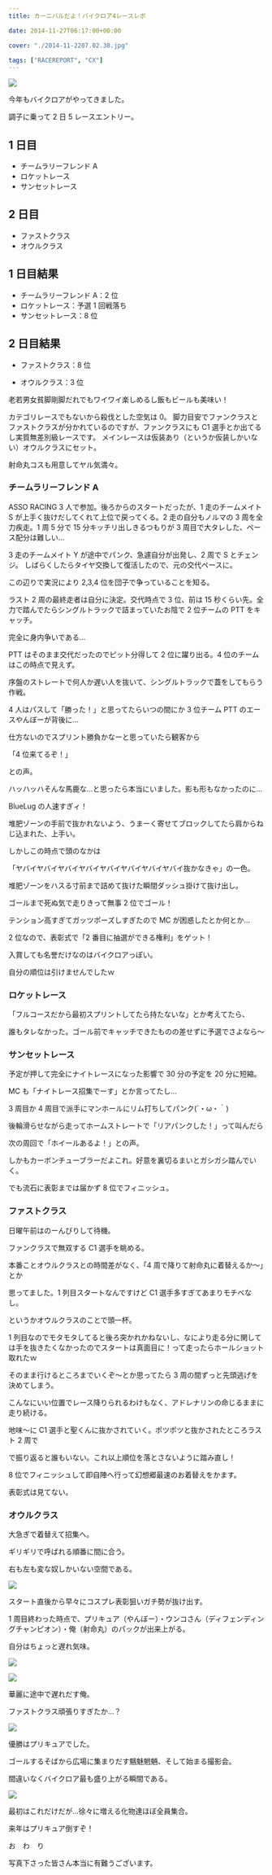 ---
title: カーニバルだよ！バイクロア4レースレポ

date: 2014-11-27T06:17:00+00:00

cover: "./2014-11-2207.02.38.jpg"

tags: ["RACEREPORT", "CX"]
---

![ ](./2014-11-2207.02.38.jpg)

今年もバイクロアがやってきました。

調子に乗って 2 日 5 レースエントリー。

## 1 日目

- チームラリーフレンド A
- ロケットレース
- サンセットレース

## 2 日目

- ファストクラス
- オウルクラス

## 1 日目結果

- チームラリーフレンド A：2 位
- ロケットレース：予選 1 回戦落ち
- サンセットレース：8 位

## 2 日目結果

- ファストクラス：8 位

- オウルクラス：3 位

老若男女貧脚剛脚だれでもワイワイ楽しめるし飯もビールも美味い！

カテゴリレースでもないから殺伐とした空気は 0。
脚力目安でファンクラスとファストクラスが分かれているのですが、ファンクラスにも
C1 選手とか出てるし実質無差別級レースです。
メインレースは仮装あり（というか仮装しかいない）オウルクラスにセット。

射命丸コスも用意してヤル気満々。

### チームラリーフレンド A

ASSO RACING 3 人で参加。後ろからのスタートだったが、1 走のチームメイト S が上手く抜けだしてくれて上位で戻ってくる。2 走の自分もノルマの 3 周を全力疾走。1 周 5 分で 15 分キッチリ出しきるつもりが 3 周目で大タレした、ペース配分は難しい…

3 走のチームメイト Y が途中でパンク、急遽自分が出発し、2 周で S とチェンジ。
しばらくしたらタイヤ交換して復活したので、元の交代ペースに。

この辺りで実況により 2,3,4 位を団子で争っていることを知る。

ラスト 2 周の最終走者は自分に決定。交代時点で 3 位、前は 15 秒くらい先。全力で踏んでたらシングルトラックで詰まっていたお陰で 2 位チームの PTT をキャッチ。

完全に身内争いである…

PTT はそのまま交代だったのでピット分得して 2 位に躍り出る。4 位のチームはこの時点で見えず。

序盤のストレートで何人か遅い人を抜いて、シングルトラックで蓋をしてもらう作戦。

4 人はパスして「勝った！」と思ってたらいつの間にか 3 位チーム PTT のエースやんぼーが背後に…

仕方ないのでスプリント勝負かなーと思っていたら観客から

「4 位来てるぞ！」

との声。

ハッハッハそんな馬鹿な…と思ったら本当にいました。影も形もなかったのに…

BlueLug の人速すぎィ！

堆肥ゾーンの手前で抜かれないよう、うまーく寄せてブロックしてたら肩からねじ込まれた、上手い。

しかしこの時点で頭のなかは

「ヤバイヤバイヤバイヤバイヤバイヤバイヤバイヤバイ抜かなきゃ」の一色。

堆肥ゾーンをハスる寸前まで詰めて抜けた瞬間ダッシュ掛けて抜け出し。

ゴールまで死ぬ気で走りきって無事 2 位でゴール！

テンション高すぎてガッツポーズしすぎたので MC が困惑したとか何とか…

2 位なので、表彰式で「2 番目に抽選ができる権利」をゲット！

入賞しても名誉だけなのはバイクロアっぽい。

自分の順位は引けませんでしたｗ

### ロケットレース

「フルコースだから最初スプリントしてたら持たないな」とか考えてたら、

誰もタレなかった。ゴール前でキャッチできたものの差せずに予選でさよなら～

### サンセットレース

予定が押して完全にナイトレースになった影響で 30 分の予定を 20 分に短縮。

MC も「ナイトレース招集でーす」とか言ってたし…

3 周目か 4 周目で派手にマンホールにリム打ちしてパンク(´・ω・｀)

後輪滑らせながら走ってホームストレートで「リアパンクした！」って叫んだら

次の周回で「ホイールあるよ！」との声。

しかもカーボンチューブラーだよこれ。好意を裏切るまいとガシガシ踏んでいく。

でも流石に表彰までは届かず 8 位でフィニッシュ。

### ファストクラス

日曜午前はのーんびりして待機。

ファンクラスで無双する C1 選手を眺める。

本番ことオウルクラスとの時間差がなく、「4 周で降りて射命丸に着替えるか～」とか

思ってました。1 列目スタートなんですけど C1 選手多すぎてあまりモチベなし。

というかオウルクラスのことで頭一杯。

1 列目なのでモタモタしてると後ろ突かれかねないし、なにより走る分に関しては手を抜きたくなかったのでスタートは真面目に！って走ったらホールショット取れたｗ

そのまま行けるところまでいくぞ～とか思ってたら 3 周の間ずっと先頭逃げを決めてしまう。

こんなにいい位置でレース降りられるわけもなく、アドレナリンの命じるままに走り続ける。

地味～に C1 選手と聖くんに抜かされていく。ポツポツと抜かされたところラスト 2 周で

で振り返ると誰もいない。これ以上順位を落とさないように踏み直し！

8 位でフィニッシュして即自陣へ行って幻想郷最速のお着替えをかます。

表彰式は見てない。

### オウルクラス

大急ぎで着替えて招集へ。

ギリギリで呼ばれる順番に間に合う。

右も左も変な奴しかいない空間である。

![ ](./20141123-IMG_7310.jpg)

スタート直後から早々にコスプレ表彰狙いガチ勢が抜け出す。

1 周目終わった時点で、プリキュア（やんぼー）・ウンコさん（ディフェンディングチャンピオン）・俺（射命丸）のパックが出来上がる。

自分はちょっと遅れ気味。

![ ](./B3IIGfmCIAARIbN.jpg)

![ ](./DSC02036.jpg)

華麗に途中で遅れだす俺。

ファストクラス頑張りすぎたか…？

![ ](./DSC02294.jpg)

優勝はプリキュアでした。

ゴールするそばから広場に集まりだす魑魅魍魎、そして始まる撮影会。

間違いなくバイクロア最も盛り上がる瞬間である。

![ ](./PB231952.jpg)

最初はこれだけだが…徐々に増える化物達ほぼ全員集合。

来年はプリキュア倒すぞ！

お　わ　り

写真下さった皆さん本当に有難うございます。

<Amzn asin="B012WCEAMW" />
